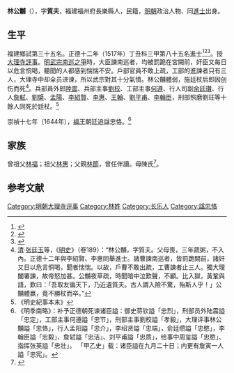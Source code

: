 {{明清人物信息框
| 姓名 = 林公黼
| 原名 =
| 圖片名稱= 
| 圖片大小 =
| 圖片說明 = 
| 最高職務 = 大理寺評事
| 國家 = 大明 
| 爵位 =
| 籍貫 = 福建福州府長樂縣
| 族裔 = 
| 字號 = 字質夫
| 諡號 = 忠恪
| 出生日期 = 生年不詳
| 出生地點 = [[福建|福建]][[長樂縣|長樂縣]]
| 逝世日期 = [[正德_(明朝)|正德]]十四年（1519年）
| 逝世地點 = [[北直隶|直隶]][[顺天府|顺天府]]
| 墓葬 =
| 配偶 = 
| 親屬 = 
| 出身 =
* 正德十二年丁丑科同進士出身
| 經歷 =
| 著作 =  
}}
'''林公黼'''（{{bd|？||1519年|catIdx=Lin}}），字'''質夫'''，福建福州府長樂縣人，民籍，[[明朝|明朝]]政治人物、同[[進士|進士]]出身。

== 生平 ==
福建鄉試第三十五名。正德十二年（1517年）丁丑科三甲第八十五名進士<ref>{{Cite book|title=《皇明贡举考》卷五|last=（明）[[张朝瑞|张朝瑞]]|first=|publisher=《续修四库全书》史部第828册|year=|isbn=|location=|pages=}}</ref><ref>{{Cite book|title=贡举志五种 上|last=鲁小俊，江俊伟著|first=|publisher=武汉：武汉大学出版社|year=2009|isbn=978-7-307-07043-1|location=|pages=}}</ref><ref>{{Cite book|title=近代中国史料丛刊续辑 785-790 明清进士题名录索引 1-6|last=朱保炯，谢沛霖|first=|publisher=文海出版社|year=1981|isbn=|location=台湾}}</ref>。授[[大理寺|大理寺]][[評事|評事]]。[[明武宗南巡之爭|明武宗南巡之爭]]時，大臣諫南巡者，均被罰跪在宮闕前，奸臣又每日以危言恫喝，聽聞的人都感到惴惴不安。戶部官員不敢上疏，工部的進諫者只有三人，大理寺中却全员进谏，所以武宗對其十分氣憤。林公黼體弱，施廷杖后即因创伤而死<ref>[[清|清]]·[[张廷玉|张廷玉]]等，《[[明史|明史]]》（卷189）：“林公黼，字質夫。父母喪，三年蔬粥，不入內。正德十二年與李紹賢、李惠同舉進士。諸曹諫南巡者，皆罰跪闕前，諸奸又日以危言恫喝，聞者惴惴。以故，戶曹不敢出疏，工曹諫者止三人。獨大理闔署諫，故帝怒加甚。公黼夜草疏，時聞暗中泣歎聲，不顧。比入獄，黃鞏與語，歎曰：「吾取友徧天下，乃近遺質夫。古人謂入險不驚，殆斯人乎！」公黼體羸，竟不勝杖而卒。”</ref>。兵部員外郎[[陸震|陸震]]、兵部主事[[劉校|劉校]]、工部主事[[何遵|何遵]]、行人司副[[余廷瓚|余廷瓚]]、行人[[詹軾|詹軾]]、[[劉㮣|劉㮣]]、[[孟阳_(明朝)|孟陽]]、[[李紹賢|李紹賢]]、[[李惠_(正德進士)|李惠]]、[[王翰_(正德進士)|王翰]]、[[劉平甫|劉平甫]]、[[李翰臣|李翰臣]]，刑部照磨劉玨等十餘人同死於廷杖。<ref>《明史紀事本末》</ref>

崇禎十七年（1644年），[[弘光帝|福王]]朝廷追諡忠恪。<ref>《明季南略》：补予正德朝死谏诸臣謚：御史蒋钦謚「忠烈」，刑部员外陆震謚「忠定」，工部主事何遵謚「忠节」，刑部主事劉校謚「孝毅」，大理评事林公黼謚「忠恪」，行人孟阳謚「忠介」，李绍贤謚「忠端」，俞廷缵謚「忠愍」，李翰臣謚「忠毅」、詹轼謚「忠洁」、刘平甫謚「忠质」，给事中周玺謚「忠愍」、指挥张英謚「忠壮」。 「甲乙史」载：诸臣謚在九月二十日；内更有詹寅一人謚「忠宪」。</ref>

== 家族 ==
曾祖父[[林福|林福]]；祖父[[林惠|林惠]]；父親[[林節|林節]]，曾任伴讀。母陳氏<ref>{{Cite book|title=天一阁藏明代科举录选刊 登科录 点校本|last=龚延明主编|first=|publisher=宁波出版社|year=2016|isbn=978-7-5526-2320-8|location=宁波|pages=|quote=《天一閣藏明代科舉錄選刊.登科錄》之《正德十二年丁丑科進士登科錄》}}</ref>。

==参考文献==
{{reflist}}

{{正德十二年丁丑科殿試金榜}}
{{DEFAULTSORT:Lin林}}
[[Category:明朝大理寺评事|Category:明朝大理寺评事]]
[[Category:林姓|Category:林姓]]
[[Category:长乐人|Category:长乐人]]
[[Category:諡忠恪|Category:諡忠恪]]